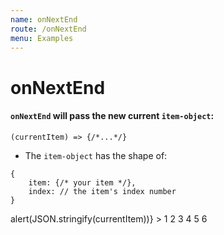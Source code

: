 ```yaml
---
name: onNextEnd
route: /onNextEnd
menu: Examples
---
```



# onNextEnd
#### `onNextEnd` will pass the new __current__ `item-object`:  
```
(currentItem) => {/*...*/}
```
- The `item-object` has the shape of:
```
{
    item: {/* your item */},
    index: // the item's index number 
}
```


<Playground >
    <Carousel 
        itemsToShow={2}
        onNextEnd={(currentItem) => alert(JSON.stringify(currentItem))}
    >
    <Item someProp="cool1">1</Item>
    <Item someProp="cool2">2</Item>
    <Item someProp="cool3">3</Item>
    <Item someProp="cool4">4</Item>
    <Item someProp="cool5">5</Item>
    <Item someProp="cool6">6</Item>
    </Carousel>
</Playground>